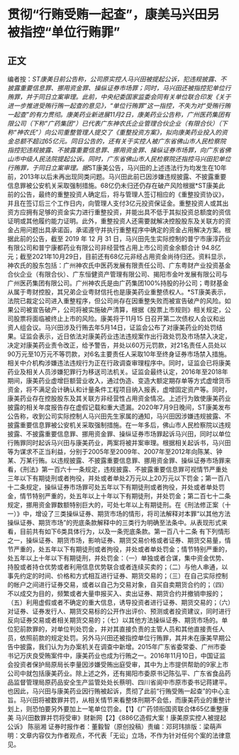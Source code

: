 # 贯彻“行贿受贿一起查”，康美马兴田另被指控“单位行贿罪”
## 正文
编者按：*ST康美日前公告称，公司原实控人马兴田被提起公诉，犯违规披露、不披露重要信息罪、挪用资金罪、操纵证券市场罪；同时，马兴田还被指控犯单位行贿罪，并于同日立案审理。此前，中央纪委国家监委会同有关单位联合印发《关于进一步推进受贿行贿一起查的意见》，“单位行贿罪”这一指控，不失为对“受贿行贿一起查”的有力贯彻。康美药业新进展11月2日，康美药业公告称，广州医药集团有限公司（下称”广药集团“）已代表广东神农氏企业管理合伙企业（有限合伙）（下称“神农氏”）向公司重整管理人提交了《重整投资方案》，拟向康美药业投入的资金总额不超过65亿元。同日公告的，还有关于实控人被广东省佛山市人民检察院指控犯违规披露、不披露重要信息罪、挪用资金罪、操纵证券市场罪，向广东省佛山市中级人民法院提起公诉。同时，广东省佛山市人民检察院还指控马兴田犯单位行贿罪，于同日立案审理。据*ST康美公告，马兴田的上述违法行为均发生在10年前，2013年以后未再出现同类问题。马兴田此前已因涉嫌违规披露、不披露重要信息罪被公安机关采取强制措施。68亿仍未归还仍存在破产风险根据*ST康美此前的公告，最终的重整投资人确定后，将与管理人签订相应的《重整投资协议》，并且在签订后三个工作日内，向管理人支付3亿元投资保证金。重整投资人或其出资方应拥有足够的资金实力进行重整投资，并能出具不低于其拟投资总额度的资信证明或其他履约能力证明。此外，重整投资人还需要就解决控股股东及关联方的资金占用问题出具承诺函，承诺遵守并执行重整程序中确定的资金占用解决方案。根据此前的公告，截至 2019 年 12 月 31 日，马兴田先生实际控制的普宁市康淳药业有限公司和普宁康都药业有限公司非经营性占用上市公司资金余额合计 94.8亿元；截至2021年10月29日，目前还有68亿元非经占用资金尚待归还。资料显示，神农氏的股东包括：广州神农氏中医药发展有限责任公司、广东粤财产业投资基金合伙企业（有限合伙）、广东恒健资产管理有限公司、揭阳市金叶发展有限公司与广州医药集团有限公司。广州神农氏是由广药集团100%持股的孙公司；粤财基金从属于粤财控股，其兄弟企业粤财信托也是康美药业重整债权人。*ST康美表示，法院已裁定公司进入重整程序，但公司尚存在因重整失败而被宣告破产的风险。如果公司被宣告破产，公司将被实施破产清算，根据《股票上市规则》相关规定，公司股票将面临被终止上市的风险。康美将于11月15 日召开第二次债权人会议和出资人组会议。马兴田涉及行贿去年5月14日，证监会公布了对康美药业的处罚结果。证监会表示，近日依法对康美药业违法违规案作出行政处罚及市场禁入决定，决定对康美药业责令改正，给予警告，并处以60万元罚款，对21名责任人员处以90万元至10万元不等罚款，对6名主要责任人采取10年至终身证券市场禁入措施。相关中介机构涉嫌违法违规行为正在行政调查审理程序中。同时，证监会已将康美药业及相关人员涉嫌犯罪行为移送司法机关。证监会最终认定，2016年至2018年期间，康美药业虚增巨额营业收入，通过伪造、变造大额定期存单等方式虚增货币资金，将不满足会计确认和计量条件工程项目纳入报表，虚增固定资产等。同时，康美药业存在控股股东及其关联方非经营性占用资金情况。上述行为致使康美药业披露的相关年度报告存在虚假记载和重大遗漏。2020年7月9日晚间，ST康美发布公告称，收到公司实际控制人马兴田先生家属的通知，马兴田因涉嫌违规披露、不披露重要信息罪被公安机关采取强制措施。在一年多后，佛山市人民检察院以违规披露、不披露重要信息罪、挪用资金罪、操纵证券市场罪起诉马兴田，同时以单位行贿罪同时起诉马兴田与康美药业，两案将被并案审理。根据相关起诉书，马兴田等为谋求不正当利益，分别于2005年至2009年、2007年至2012年向陈某、钟某、万某行贿。以违规披露、不披露重要信息罪、挪用资金罪、操纵证券市场罪来看，《刑法》第一百六十一条规定，违规披露、不披露重要信息罪可视情节严重处三年以下有期徒刑或者拘役，并处或者单处2万元以上20万元以下罚金；第一百八十二条规定，操纵证券市场罪可处五年以下有期徒刑或者拘役，并处或者单处罚金，情节特别严重的，处五年以上十年以下有期徒刑，并处罚金；第二百七十二条规定，挪用资金罪数额特别巨大的，可处七年以上有期徒刑。在《刑法修正案（十一）》中，增设了三类操纵证券、期货市场的情形，将司法解释对本罪“以其他方法操纵证券、期货市场”的兜底条款解释中的三类行为明确至法条中。从表现形式来看，目前共有如下6类具体行为，以及一条兜底条款。第一百八十二条 有下列情形之一，操纵证券、期货市场，影响证券、期货交易价格或者证券、期货交易量，情节严重的，处五年以下有期徒刑或者拘役，并处或者单处罚金；情节特别严重的，处五年以上十年以下有期徒刑，并处罚金：（一）单独或者合谋，集中资金优势、持股或者持仓优势或者利用信息优势联合或者连续买卖的；（二）与他人串通，以事先约定的时间、价格和方式相互进行证券、期货交易的；（三）在自己实际控制的帐户之间进行证券交易，或者以自己为交易对象，自买自卖期货合约的；（四）不以成交为目的，频繁或者大量申报买入、卖出证券、期货合约并撤销申报的；（五）利用虚假或者不确定的重大信息，诱导投资者进行证券、期货交易的；（六）对证券、证券发行人、期货交易标的公开作出评价、预测或者投资建议，同时进行反向证券交易或者相关期货交易的；（七）以其他方法操纵证券、期货市场的。单位犯前款罪的，对单位判处罚金，并对其直接负责的主管人员和其他直接责任人员，依照前款的规定处罚。另外马兴田还被指控单位行贿罪，其并未在康美早期公告中披露，我们认为为办案机关在调查中新增。2015年广东省委常委、广州市委书记万庆良受贿案件中，康美药业也成为行贿之一。2016年11月10日，中国证监会投资者保护局原局长李量因涉嫌受贿出庭受审，其中为上市提供帮助的9家上市公司中就包括康美药业。除上述之外，还有揭阳市委原书记陈弘平、广东省食品药品监督管理局原药品安全生产监管处处长蔡明、四川省阆中市原市委书记蒋建平。也因此，马兴田与康美药业因行贿被起诉，贯彻了此前“行贿受贿一起查”的中心主旨。马兴田将被数罪并罚，从相关情节来看整体刑期不会低，而康美药业的重整计划上，则恐怕要另外要加上一笔单位罚金。【1】《广药领衔国资联合体65亿重整康美 马兴田数罪并罚将受审》财新网【2】《886亿造假大案！康美原实控人被提起公诉》 陈丽湘 证券时报作者：董毅智（原创投稿）责编：邓珂玮排版：梁萌声明：文章内容仅为作者观点，不代表「无讼」立场，不作为针对任何个案的法律意见。